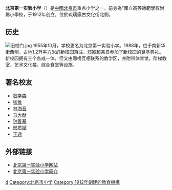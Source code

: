 {{unreferenced|time=2013-03-28T15:12:02+00:00 }}
'''北京第一实验小学'''（{{Lang-en|Beijing First Experiment Primary School}}）是[[中國|中國]][[北京市|北京市]]重点小学之一。前身為“國立高等師範學校附屬小學校，于1912年创立，位於琉璃廠古文化街北側。

==历史==
[[File:旧校门.jpg|thumb]]
{{expand section}}
1955年10月，学校更名为北京第一实验小学。1988年，位于南新华街西侧，占地1.2万平方米的新校园落成，[[邓颖超|邓颖超]]亲自参加了新校园的奠基典礼。新校园拥有三个各成一体，但又由廊桥互相联系的教学区，并附带体育馆，阶梯教室，艺术文化楼，综合食堂等设施。

==著名校友==
*[[钱学森|钱学森]]
*[[张维_(力学家)|张维]]
*[[林海音|林海音]]
*[[马大猷|马大猷]]
*[[钟善基|钟善基]]
*[[邢质斌|邢质斌]]
*[[王瑶|王瑶]]

==外部链接==
* [https://web.archive.org/web/20070321044105/http://www.bjdysyxx.com/ 北京第一实验小学网站]
* [http://edu.people.com.cn/GB/227057/229531/15535009.html 北京第一实验小学简介]{{Wayback|url=http://edu.people.com.cn/GB/227057/229531/15535009.html |date=20141013031537 }}

{{DEFAULTSORT:beijing diyi shiyan xiaoxue}}
[[Category:西城区小学|d]]
[[Category:北京市小学|Category:北京市小学]]
[[Category:1912年創建的教育機構|Category:1912年創建的教育機構]]